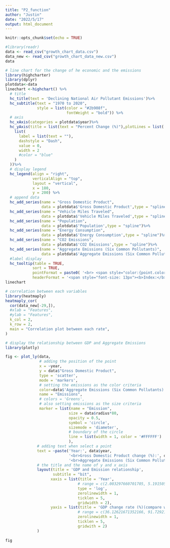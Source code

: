 ```yaml
---
title: "P2_function"
author: "Justin"
date: "2022/5/17"
output: html_document
---
```


```r
knitr::opts_chunk$set(echo = TRUE)
```

```r
#library(readr)
data <- read_csv("growth_chart_data.csv")
data_new <- read_csv("growth_chart_data_new.csv")
data
```

```r
# line chart for the change of he economic and the emissions
library(highcharter)
library(dplyr)
plotdata<-data
linechart <-highchart() %>%
  # title
  hc_title(text = 'Declining National Air Pollutant Emissions')%>%
  hc_subtitle(text = "1970 to 2020",
              style = list(color = "#2b908f", 
                           fontWeight = "bold")) %>% 
  # axis
  hc_xAxis(categories = plotdata$year)%>%
  hc_yAxis(title = list(text = "Percent Change (%)"),plotLines = list(
    list(
      label = list(text = ""),
      dashstyle = "Dash",
      value = 0,
      width = 2
      #color = "blue"
    )
  ))%>%
  # display legend
  hc_legend(align = "right", 
            verticalAlign = "top",
            layout = "vertical", 
            x = 180, 
            y = 200) %>%
  # append data
  hc_add_series(name = "Gross Domestic Product", 
                data = plotdata$'Gross Domestic Product',type = "spline")%>%
  hc_add_series(name = "Vehicle Miles Traveled", 
                data = plotdata$'Vehicle Miles Traveled',type = "spline")%>%
  hc_add_series(name = "Population", 
                data = plotdata$'Population',type = "spline")%>%
  hc_add_series(name = "Energy Consumption", 
                data = plotdata$'Energy Consumption',type = "spline")%>%
  hc_add_series(name = "CO2 Emissions", 
                data = plotdata$'CO2 Emissions',type = "spline")%>%
  hc_add_series(name = "Aggregate Emissions (Six Common Pollutants)", 
                data = plotdata$'Aggregate Emissions (Six Common Pollutants)',type = "spline") %>%
  #label display
  hc_tooltip(table = TRUE,
            sort = TRUE,
            pointFormat = paste0( '<br> <span style="color:{point.color}">\u25CF</span>'," <b>{series.name}:</b> {point.y}%"),
            headerFormat = '<span style="font-size: 13px"><b>Index:</b> {point.key}</span>') 
linechart
```

```r
# correlation between each variables
library(heatmaply)
heatmaply_cor(
  cor(data_new[-29,]),
  #xlab = "Features",
  #ylab = "Features",
  k_col = 2,
  k_row = 2,
  main = "Correlation plot between each rate",
)
```


```r
# display the relationship between GDP and Aggregate Emissions
library(plotly)

fig <- plot_ly(data, 
               # adding the position of the point
               x = ~year, 
               y = data$"Gross Domestic Product",
               type = 'scatter', 
               mode = 'markers',
               # setting the emissions as the color criteria
               color=data$'Aggregate Emissions (Six Common Pollutants)',
               name = "Emissions",
               # colors = 'Greens',
               # also setting emissions as the size criteria
               marker = list(name = "Emission",
                            size = data$radius*80, 
                            opacity = 0.5,
                            symbol = 'circle', 
                            sizemode = 'diameter',
                            # boundary of the circle
                            line = list(width = 1, color = '#FFFFFF')
                            ),
              # adding text when select a point
              text = ~paste('Year:', data$year, 
                            '<br>Gross Domestic Product change (%):', data$'Gross Domestic Product',
                            '<br>Aggregate Emissions (Six Common Pollutants) change:', data$'Aggregate Emissions (Six Common Pollutants)')) %>% 
              # the title and the name of y and x axis 
              layout(title = 'GDP and Emission relationship',
                     subtitle = "bit",
                    xaxis = list(title = 'Year',
                                # range = c(2.003297660701705, 5.191505530708712),
                                type = 'log',
                                zerolinewidth = 1,
                                ticklen = 5,
                                gridwidth = 2),
                    yaxis = list(title = 'GDP change rate (%)(compare with 1970)',
                                # range = c(36.12621671352166, 91.72921793264332),
                                zerolinewidth = 1,
                                ticklen = 5,
                                gridwith = 2)
              )
              
fig
```